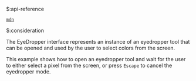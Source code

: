 $:api-reference

[`mdn`](https://developer.mozilla.org/en-US/docs/Web/API/EyeDropper_API)


$:consideration

The EyeDropper interface represents an instance of an eyedropper tool that can be opened and used by the user to select colors from the screen.

This example shows how to open an eyedropper tool and wait for the user to either select a pixel from the screen, or press `Escape` to cancel the eyedropper mode.
